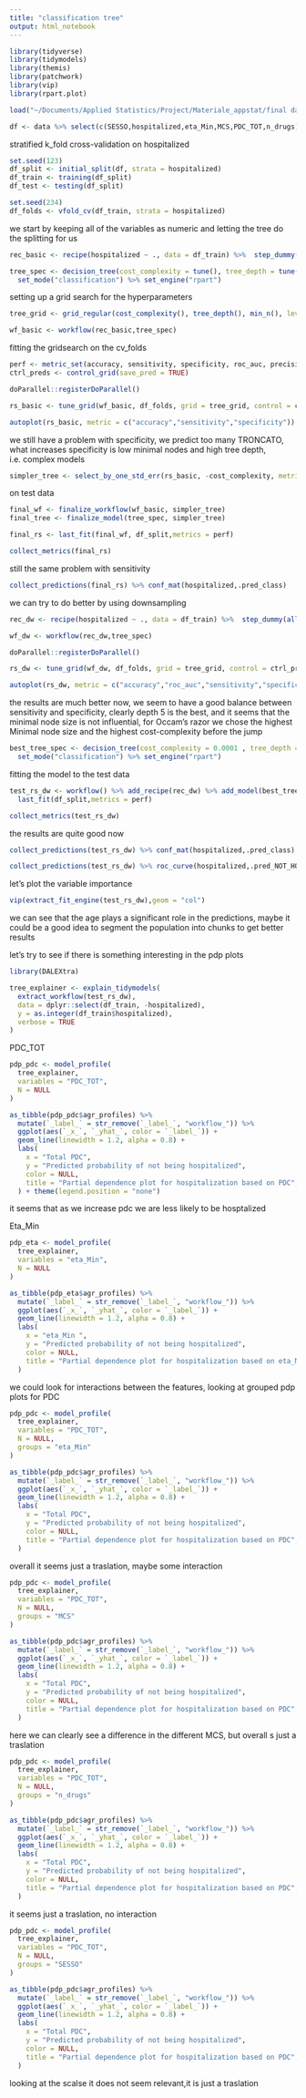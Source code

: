 ```yaml
---
title: "classification tree"
output: html_notebook
---
```


```r
library(tidyverse)
library(tidymodels)
library(themis)
library(patchwork)
library(vip)
library(rpart.plot)
```

```r
load("~/Documents/Applied Statistics/Project/Materiale_appstat/final dataframes/data.RData")
```

```r
df <- data %>% select(c(SESSO,hospitalized,eta_Min,MCS,PDC_TOT,n_drugs))
```

stratified k_fold cross-validation on hospitalized

```r
set.seed(123)
df_split <- initial_split(df, strata = hospitalized)
df_train <- training(df_split)
df_test <- testing(df_split)

set.seed(234)
df_folds <- vfold_cv(df_train, strata = hospitalized)
```

we start by keeping all of the variables as numeric and letting the tree do the splitting for us

```r
rec_basic <- recipe(hospitalized ~ ., data = df_train) %>%  step_dummy(all_nominal_predictors())
```

```r
tree_spec <- decision_tree(cost_complexity = tune(), tree_depth = tune(), min_n = tune() ) %>% 
  set_mode("classification") %>% set_engine("rpart")
```

setting up a grid search for the hyperparameters

```r
tree_grid <- grid_regular(cost_complexity(), tree_depth(), min_n(), levels = 4)
```

```r
wf_basic <- workflow(rec_basic,tree_spec)
```

fitting the gridsearch on the cv_folds

```r
perf <- metric_set(accuracy, sensitivity, specificity, roc_auc, precision, recall)
ctrl_preds <- control_grid(save_pred = TRUE)  

doParallel::registerDoParallel()

rs_basic <- tune_grid(wf_basic, df_folds, grid = tree_grid, control = ctrl_preds, metrics = perf)
```

```r
autoplot(rs_basic, metric = c("accuracy","sensitivity","specificity"))
```

we still have a problem with specificity, we predict too many TRONCATO, what increases specificity is low minimal nodes and high tree depth, i.e. complex models

```r
simpler_tree <- select_by_one_std_err(rs_basic, -cost_complexity, metric = "sensitivity" )
```

on test data

```r
final_wf <- finalize_workflow(wf_basic, simpler_tree)
final_tree <- finalize_model(tree_spec, simpler_tree)
```

```r
final_rs <- last_fit(final_wf, df_split,metrics = perf)
```

```r
collect_metrics(final_rs)
```

still the same problem with sensitivity

```r
collect_predictions(final_rs) %>% conf_mat(hospitalized,.pred_class)
```

we can try to do better by using downsampling

```r
rec_dw <- recipe(hospitalized ~ ., data = df_train) %>%  step_dummy(all_nominal_predictors()) %>% step_downsample(hospitalized)
```

```r
wf_dw <- workflow(rec_dw,tree_spec)
```

```r
doParallel::registerDoParallel()

rs_dw <- tune_grid(wf_dw, df_folds, grid = tree_grid, control = ctrl_preds, metrics = perf)
```

```r
autoplot(rs_dw, metric = c("accuracy","roc_auc","sensitivity","specificity"))
```

the results are much better now, we seem to have a good balance between sensitivity and specificity, clearly depth 5 is the best, and it seems that the minimal node size is not influential, for Occam's razor we chose the highest Minimal node size and the highest cost-complexity before the jump

```r
best_tree_spec <- decision_tree(cost_complexity = 0.0001 , tree_depth = 10, min_n = 40 ) %>% 
  set_mode("classification") %>% set_engine("rpart")
```

fitting the model to the test data

```r
test_rs_dw <- workflow() %>% add_recipe(rec_dw) %>% add_model(best_tree_spec) %>% 
  last_fit(df_split,metrics = perf)
```

```r
collect_metrics(test_rs_dw)
```

the results are quite good now

```r
collect_predictions(test_rs_dw) %>% conf_mat(hospitalized,.pred_class) 
```

```r
collect_predictions(test_rs_dw) %>% roc_curve(hospitalized,.pred_NOT_HOSPITALIZED) %>% autoplot()
```

let's plot the variable importance

```r
vip(extract_fit_engine(test_rs_dw),geom = "col")
```

we can see that the age plays a significant role in the predictions, maybe it could be a good idea to segment the population into chunks to get better results

let's try to see if there is something interesting in the pdp plots

```r
library(DALEXtra)

tree_explainer <- explain_tidymodels(
  extract_workflow(test_rs_dw),
  data = dplyr::select(df_train, -hospitalized),
  y = as.integer(df_train$hospitalized),
  verbose = TRUE
)
```

PDC_TOT

```r
pdp_pdc <- model_profile(
  tree_explainer,
  variables = "PDC_TOT",
  N = NULL
)
```

```r
as_tibble(pdp_pdc$agr_profiles) %>% 
  mutate(`_label_` = str_remove(`_label_`, "workflow_")) %>%
  ggplot(aes(`_x_`, `_yhat_`, color = `_label_`)) +
  geom_line(linewidth = 1.2, alpha = 0.8) +
  labs(
    x = "Total PDC",
    y = "Predicted probability of not being hospitalized",
    color = NULL,
    title = "Partial dependence plot for hospitalization based on PDC",
  ) + theme(legend.position = "none")
```

it seems that as we increase pdc we are less likely to be hosptalized

Eta_Min

```r
pdp_eta <- model_profile(
  tree_explainer,
  variables = "eta_Min",
  N = NULL
)
```

```r
as_tibble(pdp_eta$agr_profiles) %>% 
  mutate(`_label_` = str_remove(`_label_`, "workflow_")) %>%
  ggplot(aes(`_x_`, `_yhat_`, color = `_label_`)) +
  geom_line(linewidth = 1.2, alpha = 0.8) +
  labs(
    x = "eta_Min ",
    y = "Predicted probability of not being hospitalized",
    color = NULL,
    title = "Partial dependence plot for hospitalization based on eta_Min",
  )
```

we could look for interactions between the features, looking at grouped pdp plots for PDC

```r
pdp_pdc <- model_profile(
  tree_explainer,
  variables = "PDC_TOT",
  N = NULL,
  groups = "eta_Min"
)
```

```r
as_tibble(pdp_pdc$agr_profiles) %>% 
  mutate(`_label_` = str_remove(`_label_`, "workflow_")) %>%
  ggplot(aes(`_x_`, `_yhat_`, color = `_label_`)) +
  geom_line(linewidth = 1.2, alpha = 0.8) +
  labs(
    x = "Total PDC",
    y = "Predicted probability of not being hospitalized",
    color = NULL,
    title = "Partial dependence plot for hospitalization based on PDC",
  )
```

overall it seems just a traslation, maybe some interaction

```r
pdp_pdc <- model_profile(
  tree_explainer,
  variables = "PDC_TOT",
  N = NULL,
  groups = "MCS"
)
```

```r
as_tibble(pdp_pdc$agr_profiles) %>% 
  mutate(`_label_` = str_remove(`_label_`, "workflow_")) %>%
  ggplot(aes(`_x_`, `_yhat_`, color = `_label_`)) +
  geom_line(linewidth = 1.2, alpha = 0.8) +
  labs(
    x = "Total PDC",
    y = "Predicted probability of not being hospitalized",
    color = NULL,
    title = "Partial dependence plot for hospitalization based on PDC",
  )
```

here we can clearly see a difference in the different MCS, but overall s just a traslation

```r
pdp_pdc <- model_profile(
  tree_explainer,
  variables = "PDC_TOT",
  N = NULL,
  groups = "n_drugs"
)
```

```r
as_tibble(pdp_pdc$agr_profiles) %>% 
  mutate(`_label_` = str_remove(`_label_`, "workflow_")) %>%
  ggplot(aes(`_x_`, `_yhat_`, color = `_label_`)) +
  geom_line(linewidth = 1.2, alpha = 0.8) +
  labs(
    x = "Total PDC",
    y = "Predicted probability of not being hospitalized",
    color = NULL,
    title = "Partial dependence plot for hospitalization based on PDC",
  )
```

it seems just a traslation, no interaction

```r
pdp_pdc <- model_profile(
  tree_explainer,
  variables = "PDC_TOT",
  N = NULL,
  groups = "SESSO"
)
```

```r
as_tibble(pdp_pdc$agr_profiles) %>% 
  mutate(`_label_` = str_remove(`_label_`, "workflow_")) %>%
  ggplot(aes(`_x_`, `_yhat_`, color = `_label_`)) +
  geom_line(linewidth = 1.2, alpha = 0.8) +
  labs(
    x = "Total PDC",
    y = "Predicted probability of not being hospitalized",
    color = NULL,
    title = "Partial dependence plot for hospitalization based on PDC",
  )
```

looking at the scalse it does not seem relevant,it is just a traslation